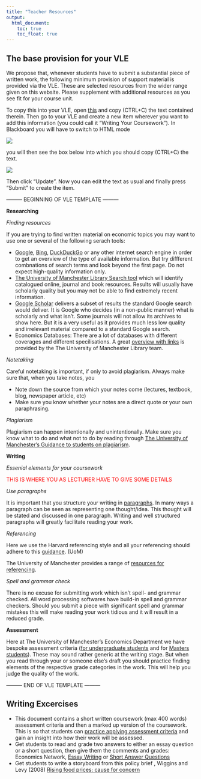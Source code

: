 ```yaml
---
title: "Teacher Resources"
output:
  html_document:
    toc: true
    toc_float: true
---
```


## The base provision for your VLE

We propose that, whenever students have to submit a substantial piece of written work, the following minimum provision of support material is provided via the VLE. These are selected resources from the wider range given on this website. Please supplement with additional resources as you see fit for your course unit.

To copy this into your VLE, open [this](docs/BB_text.txt){target="_blank"} and copy (CTRL+C) the text contained therein. Then go to your VLE and create a new item wherever you want to add this information (you could call it "Writing Your Coursework"). In Blackboard you will have to switch to HTML mode

![](images/HTML_button.JPG)

you will then see the box below into which you should copy (CTRL+C) the text.

![](images/HTML_box.JPG)

Then click "Update". Now you can edit the text as usual and finally press "Submit" to create the item.

--------- BEGINNING OF VLE TEMPLATE ---------

**Researching**

*Finding resources*

If you are trying to find written material on economic topics you may want to use one or several of the following serach tools:

* [Google](https://www.google.com/), [Bing](https://www.bing.com/){target="_blank"}, [DuckDuckGo](https://duckduckgo.com/){target="_blank"} or any other internet search engine in order to get an overview of the type of available information. But try diffferent combnations of search terms and look beyond the first page. Do not expect high-quality information only.   
* [The University of Manchester Library Search tool](https://www.library.manchester.ac.uk/search-resources/){target="_blank"} which will identify catalogued online, journal and book resources. Results will usually have scholarly quality but you may not be able to find extremely recent information.  
* [Google Scholar](https://scholar.google.co.uk/){target="_blank"} delivers a subset of results the standard Google search would deliver. It is Google who decides (in a non-public manner) what is scholarly and what isn't. Some journals will not allow its archives to show here. But it is a very useful as it provides much less low quality and irrelevant material compared to a standard Google search.
* Economics Databases: There are a lot of databases with different coverages and different specilisations. A great [overview with links](https://subjects.library.manchester.ac.uk/economic/databases/){target="_blank"} is provided by the The University of Manchester Library team.

*Notetaking*

Careful notetaking is important, if only to avoid plagiarism. Always make sure that, when you take notes, you

* Note down the source from which your notes come (lectures, textbook, blog, newspaper article, etc)  
* Make sure you know whether your notes are a direct quote or your own paraphrasing.

*Plagiarism*

Plagiarism can happen intentionally and unintentionally. Make sure you know what to do and what not to do by reading through [The University of Manchester's Guidance to students on plagiarism](http://documents.manchester.ac.uk/display.aspx?DocID=2870){target="_blank"}.

**Writing**

*Essenial elements for your coursework*

<span style="color:red">THIS IS WHERE YOU AS LECTURER HAVE TO GIVE SOME DETAILS</span>

*Use paragraphs*

It is important that you structure your writing in [paragraphs](https://learn.lexiconic.net/para2.htm){target="_blank"}. In many ways a paragraph can be seen as representing one thought/idea. This thought will be stated and discussed in one paragraph. Writing and well structured paragraphs will greatly facilitate reading your work.

*Referencing*

Here we use the Harvard referencing style and all your referencing should adhere to this [guidance](http://subjects.library.manchester.ac.uk/referencing/referencing-harvard){target="_blank"}. (UoM)

The University of Manchester provides a range of [resources for referencing](http://subjects.library.manchester.ac.uk/referencing){target="_blank"}.

*Spell and grammar check*

There is no excuse for submitting work which isn't spell- and grammar checked. All word processing softwares have build-in spell and grammar checkers. Should you submit a piece with significant spell and grammar mistakes this will make reading your work tidious and it will result in a reduced grade.

**Assessment**

Here at The University of Manchester's Economics Department we have bespoke assessment criteria ([for undergraduate students](docs/EconomicsUndergraduateAssessmentCriteria.pdf){target="_blank"} and for [Masters students](docs/EconomicsPostgraduateAssessmentCriteria.pdf){target="_blank"}). These may sound rather generic at the writing stage. But when you read through your or someone else's draft you should practice finding elements of the respective grade categories in the work. This will help you judge the quality of the work.


--------- END OF VLE TEMPLATE ---------


## Writing Excercises

* This document contains a short written coursework (max 400 words) assessment criteria and then a marked up version of the coursework. This is so that students can [practice applying assessment criteria](docs/CourseworkMarkingPractice1.pdf){target="_blank"} and gain an insight into how their work will be assessed.
*	Get students to read and grade two answers to either an essay question or a short question, then give them the comments and grades: Economics Network, [Essay Writing](https://www.economicsnetwork.ac.uk/archive/lse_writing/page_11.htm) or [Short Answer Questions](https://www.economicsnetwork.ac.uk/archive/lse_writing/page_02.htm)  
*	Get students to write a storyboard from this policy brief , Wiggins and Levy (2008) [Rising food prices: cause for concern](https://www.odi.org/sites/odi.org.uk/files/odi-assets/publications-opinion-files/2555.pdf)  


